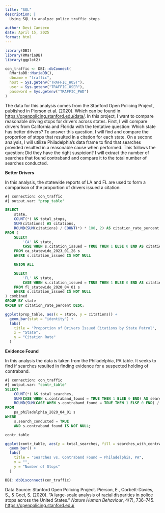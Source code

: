 ```yaml
---
title: "SQL"
description: |
  Using SQL to analyze police traffic stops
  
author: Devi Canseco
date: April 15, 2025
format: html
---
```


```r
library(DBI)
library(RMariaDB)
library(ggplot2)

con_traffic <- DBI::dbConnect(
  RMariaDB::MariaDB(),
  dbname = "traffic",
  host = Sys.getenv("TRAFFIC_HOST"),
  user = Sys.getenv("TRAFFIC_USER"),
  password = Sys.getenv("TRAFFIC_PWD")
)

```

The data for this analysis comes from the Stanford Open Policing Project, published in Pierson et al. (2020). Which can be found in <https://openpolicing.stanford.edu/data/>. In this project, I want to compare reasonable driving stops for drivers across states. First, I will compare drivers from California and Florida with the tentative question: Which state has better drivers? To answer this question, I will find and compare the proportion of stops that resulted in a citation for each state. On a second analysis, I will utilize Philadelphia's data frame to find that searches provided resulted in a reasonable cause when performed. This follows the question: Did they have the right suspicion? I will extract the number of searches that found contraband and compare it to the total number of searches conducted.

**Better Drivers**

In this analysis, the statewide reports of LA and FL are used to form a comparison of the proportion of drivers issued a citation.

```sql
#| connection: con_traffic
#| output.var: "prop_table"

SELECT
    state,
    COUNT(*) AS total_stops,
    SUM(citations) AS citations,
    ROUND(SUM(citations) / COUNT(*) * 100, 2) AS citation_rate_percent
FROM (
    SELECT
        'CA' AS state,
        CASE WHEN s.citation_issued = TRUE THEN 1 ELSE 0 END AS citations
    FROM ca_statewide_2023_01_26 s
    WHERE s.citation_issued IS NOT NULL

    UNION ALL

    SELECT
        'FL' AS state,
        CASE WHEN s.citation_issued = TRUE THEN 1 ELSE 0 END AS citations
    FROM fl_statewide_2020_04_01 s
    WHERE s.citation_issued IS NOT NULL
) combined
GROUP BY state
ORDER BY citation_rate_percent DESC;
```

```r
ggplot(prop_table, aes(x = state, y = citations)) +
  geom_bar(stat = "identity") +
  labs(
    title = "Proportion of Drivers Issued Citations by State Patrol",
    x = "State",
    y = "Citation Rate"
  ) 
```

**Evidence Found**

In this analysis the data is taken from the Philadelphia, PA table. It seeks to find if searches resulted in finding evidence for a suspected holding of contraband.

```sql
#| connection: con_traffic
#| output.var: "contr_table"
SELECT
    COUNT(*) AS total_searches,
    SUM(CASE WHEN s.contraband_found = TRUE THEN 1 ELSE 0 END) AS searches_with_contraband,
    ROUND(SUM(CASE WHEN s.contraband_found = TRUE THEN 1 ELSE 0 END) / COUNT(*) * 100, 2) AS contraband_hit_rate_percent
FROM
    pa_philadelphia_2020_04_01 s
WHERE
    s.search_conducted = TRUE
    AND s.contraband_found IS NOT NULL;
```

```r
contr_table
```

```r
ggplot(contr_table, aes(y = total_searches, fill = searches_with_contraband)) +
  geom_bar() +
  labs(
    title = "Searches vs. Contraband Found — Philadelphia, PA",
    x = "",
    y = "Number of Stops"
  )
```

```r
DBI::dbDisconnect(con_traffic)
```

Data Source: Stanford Open Policing Project. Pierson, E., Corbett-Davies, S., & Goel, S. (2020). “A large-scale analysis of racial disparities in police stops across the United States.” *Nature Human Behaviour*, 4(7), 736–745. <https://openpolicing.stanford.edu/>
